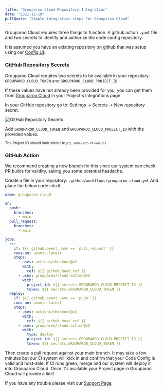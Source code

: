 ```yaml
---
title: "Grouparoo Cloud Repository Integration"
date: "2021-11-10"
pullQuote: "Simple integration steps for Grouparoo Cloud"
---
```


Grouparoo Cloud requires three things to function: A github action `.yaml` file and two secrets to identify and authorize the code config repository.

It is assumed you have an existing repository on github that was setup using our [Config UI](/docs/config).

### GitHub Repository Secrets

Grouparoo Cloud requires two secrets to be available in your repository: `GROUPAROO_CLOUD_TOKEN` and `GROUPAROO_CLOUD_PROJECT_ID`.

If these values have not already been provided for you, you can get them from [Grouparoo Cloud](https://cloud.grouparoo.com/) in your Project's Integrations page.

In your GitHub repository go to: Settings -> Secrets -> New repository secret.

<Image
  src="docs/cloud/action-secrets.png"
  alt="GitHub Repository Secrets"
  width={1127}
  height={650}
/>

Add `GROUPAROO_CLOUD_TOKEN` and `GROUPAROO_CLOUD_PROJECT_ID` with the provided values.

<sub>The Project ID should look similar to `prj_some-set-of-values`.</sub>

### GitHub Action

We recommend creating a new branch for this since our system can check PR builds for validity, saving you some potential headache.

Create a file in your repository: `.github/workflows/grouparoo-cloud.yml`
And place the below code into it.

```yml
name: grouparoo-cloud

on:
  push:
    branches:
      - main
  pull_request:
    branches:
      - main

jobs:
  ci:
    if: ${{ github.event_name == 'pull_request' }}
    runs-on: ubuntu-latest
    steps:
      - uses: actions/checkout@v2
        with:
          ref: ${{ github.head_ref }}
      - uses: grouparoo/cloud-action@v2
        with:
          project_id: ${{ secrets.GROUPAROO_CLOUD_PROJECT_ID }}
          token: ${{ secrets.GROUPAROO_CLOUD_TOKEN }}
  deploy:
    if: ${{ github.event_name == 'push' }}
    runs-on: ubuntu-latest
    steps:
      - uses: actions/checkout@v2
        with:
          ref: ${{ github.head_ref }}
      - uses: grouparoo/cloud-action@v2
        with:
          type: deploy
          project_id: ${{ secrets.GROUPAROO_CLOUD_PROJECT_ID }}
          token: ${{ secrets.GROUPAROO_CLOUD_TOKEN }}
```

Then create a pull request against your main branch. It may take a few minutes but our CI system will kick in and confirm that your Code Config is valid and host-able. If CI runs green, merge and our system will deploy it into Grouparoo Cloud. Once it's available your Project page in Grouparoo Cloud will provide a link!

If you have any trouble please visit our [Support Page](/docs/support).

